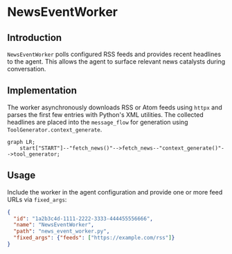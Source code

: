 # NewsEventWorker

## Introduction

`NewsEventWorker` polls configured RSS feeds and provides recent headlines to the agent. This allows the agent to surface relevant news catalysts during conversation.

## Implementation

The worker asynchronously downloads RSS or Atom feeds using `httpx` and parses the first few entries with Python's XML utilities. The collected headlines are placed into the `message_flow` for generation using `ToolGenerator.context_generate`.

```mermaid
graph LR;
    start["START"]--"fetch_news()"-->fetch_news--"context_generate()"-->tool_generator;
```

## Usage

Include the worker in the agent configuration and provide one or more feed URLs via `fixed_args`:

```json
{
  "id": "1a2b3c4d-1111-2222-3333-444455556666",
  "name": "NewsEventWorker",
  "path": "news_event_worker.py",
  "fixed_args": {"feeds": ["https://example.com/rss"]}
}
```